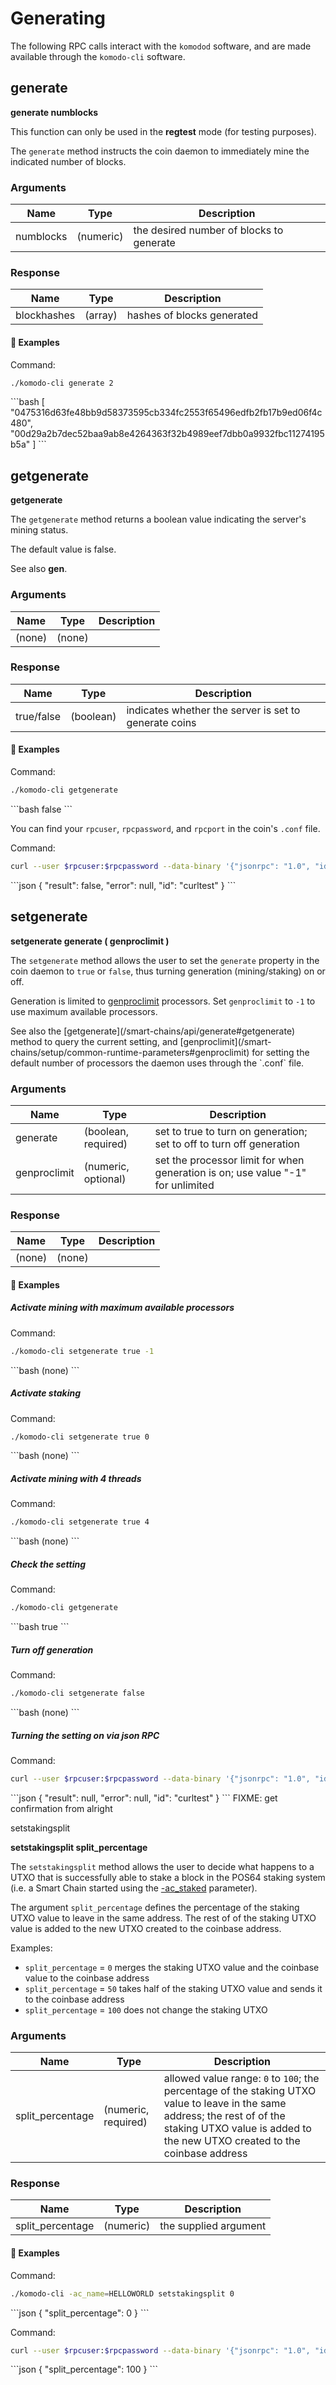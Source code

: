 
# Generating

The following RPC calls interact with the `komodod` software, and are made available through the `komodo-cli` software.

## generate

**generate numblocks**

<Note>
  This function can only be used in the <b>regtest</b> mode (for testing
  purposes).
</Note>

The `generate` method instructs the coin daemon to immediately mine the indicated number of blocks.

### Arguments

| Name      | Type      | Description                              |
| --------- | --------- | ---------------------------------------- |
| numblocks | (numeric) | the desired number of blocks to generate |

### Response

| Name        | Type    | Description                |
| ----------- | ------- | -------------------------- |
| blockhashes | (array) | hashes of blocks generated |

#### 📌 Examples

Command:

```bash
./komodo-cli generate 2
```

<CollapsibleSection expandedText="Hide Response" collapsedText="Show Response">
  ```bash
  [
    "0475316d63fe48bb9d58373595cb334fc2553f65496edfb2fb17b9ed06f4c480",
    "00d29a2b7dec52baa9ab8e4264363f32b4989eef7dbb0a9932fbc11274195b5a"
  ]
  ```
</CollapsibleSection>

## getgenerate

**getgenerate**

The `getgenerate` method returns a boolean value indicating the server's mining status.

The default value is false.

<Note>
  See also <b>gen</b>.
</Note>

### Arguments

| Name   | Type   | Description |
| ------ | ------ | ----------- |
| (none) | (none) |             |

### Response

| Name       | Type      | Description                                           |
| ---------- | --------- | ----------------------------------------------------- |
| true/false | (boolean) | indicates whether the server is set to generate coins |

#### 📌 Examples

Command:

```bash
./komodo-cli getgenerate
```

<CollapsibleSection expandedText="Hide Response" collapsedText="Show Response">
  ```bash
  false
  ```
</CollapsibleSection>

You can find your `rpcuser`, `rpcpassword`, and `rpcport` in the coin's `.conf` file.

Command:

```bash
curl --user $rpcuser:$rpcpassword --data-binary '{"jsonrpc": "1.0", "id":"curltest", "method": "getgenerate", "params": [] }' -H 'content-type: text/plain;' http://127.0.0.1:$rpcport/
```

<CollapsibleSection expandedText="Hide Response" collapsedText="Show Response">
  ```json
  {
    "result": false,
    "error": null,
    "id": "curltest"
  }
  ```
</CollapsibleSection>

## setgenerate

**setgenerate generate ( genproclimit )**

The `setgenerate` method allows the user to set the `generate` property in the coin daemon to `true` or `false`, thus turning generation (mining/staking) on or off.

Generation is limited to [genproclimit](/smart-chains/setup/common-runtime-parameters#genproclimit) processors. Set `genproclimit` to `-1` to use maximum available processors.

<Note>
  See also the [getgenerate](/smart-chains/api/generate#getgenerate) method to
  query the current setting, and
  [genproclimit](/smart-chains/setup/common-runtime-parameters#genproclimit) for
  setting the default number of processors the daemon uses through the `.conf`
  file.
</Note>

### Arguments

| Name         | Type                | Description                                                                     |
| ------------ | ------------------- | ------------------------------------------------------------------------------- |
| generate     | (boolean, required) | set to true to turn on generation; set to off to turn off generation            |
| genproclimit | (numeric, optional) | set the processor limit for when generation is on; use value "-1" for unlimited |

### Response

| Name   | Type   | Description |
| ------ | ------ | ----------- |
| (none) | (none) |             |

#### 📌 Examples

##### Activate mining with maximum available processors

Command:

```bash
./komodo-cli setgenerate true -1
```

<CollapsibleSection expandedText="Hide Response" collapsedText="Show Response">
  ```bash
  (none)
  ```
</CollapsibleSection>

##### Activate staking

Command:

```bash
./komodo-cli setgenerate true 0
```

<CollapsibleSection expandedText="Hide Response" collapsedText="Show Response">
  ```bash
  (none)
  ```
</CollapsibleSection>

##### Activate mining with 4 threads

Command:

```bash
./komodo-cli setgenerate true 4
```

<CollapsibleSection expandedText="Hide Response" collapsedText="Show Response">
  ```bash
  (none)
  ```
</CollapsibleSection>

##### Check the setting

Command:

```bash
./komodo-cli getgenerate
```

<CollapsibleSection expandedText="Hide Response" collapsedText="Show Response">
  ```bash
  true
  ```
</CollapsibleSection>

##### Turn off generation

Command:

```bash
./komodo-cli setgenerate false
```

<CollapsibleSection expandedText="Hide Response" collapsedText="Show Response">
  ```bash
  (none)
  ```
</CollapsibleSection>

##### Turning the setting on via json RPC

Command:

```bash
curl --user $rpcuser:$rpcpassword --data-binary '{"jsonrpc": "1.0", "id":"curltest", "method": "setgenerate", "params": [true, 1] }' -H 'content-type: text/plain;' http://127.0.0.1:$rpcport/
```

<CollapsibleSection expandedText="Hide Response" collapsedText="Show Response">
  ```json
  {
    "result": null,
    "error": null,
    "id": "curltest"
  }
  ```
</CollapsibleSection>

<DevComment>
  FIXME: get confirmation from alright

  setstakingsplit

  **setstakingsplit split\_percentage**

  The `setstakingsplit` method allows the user to decide what happens to a UTXO that is successfully able to stake a block in the POS64 staking system (i.e. a Smart Chain started using the [-ac\_staked](/antara/setup/antara-customizations.md#ac-staked) parameter).

  The argument `split_percentage` defines the percentage of the staking UTXO value to leave in the same address. The rest of of the staking UTXO value is added to the new UTXO created to the coinbase address.

  Examples:

  *   `split_percentage` = `0` merges the staking UTXO value and the coinbase value to the coinbase address
  *   `split_percentage` = `50` takes half of the staking UTXO value and sends it to the coinbase address
  *   `split_percentage` = `100` does not change the staking UTXO

  ### Arguments

  | Name              | Type                | Description                                                                                                                                                                                              |
  | ----------------- | ------------------- | -------------------------------------------------------------------------------------------------------------------------------------------------------------------------------------------------------- |
  | split\_percentage | (numeric, required) | allowed value range: `0` to `100`; the percentage of the staking UTXO value to leave in the same address; the rest of of the staking UTXO value is added to the new UTXO created to the coinbase address |

  ### Response

  | Name              | Type      | Description           |
  | ----------------- | --------- | --------------------- |
  | split\_percentage | (numeric) | the supplied argument |

  #### 📌 Examples

  Command:

  ```bash
  ./komodo-cli -ac_name=HELLOWORLD setstakingsplit 0
  ```

  <CollapsibleSection expandedText="Hide Response" collapsedText="Show Response">
    ```json
    {
      "split_percentage": 0
    }
    ```
  </CollapsibleSection>

  Command:

  ```bash
  curl --user $rpcuser:$rpcpassword --data-binary '{"jsonrpc": "1.0", "id":"curltest", "method": "setstakingsplit", "params": [100] }' -H 'content-type: text/plain;' http://127.0.0.1:$rpcport/
  ```

  <CollapsibleSection expandedText="Hide Response" collapsedText="Show Response">
    ```json
    {
      "split_percentage": 100
    }
    ```
  </CollapsibleSection>
</DevComment>
